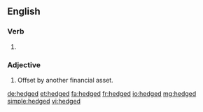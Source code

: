 ==English==

===Verb===
{{head|en|verb form}}

# {{en-past of|hedge}}

===Adjective===
{{en-adj}}

# {{context|finance|lang=en}} Offset by another financial asset.

[[de:hedged]]
[[et:hedged]]
[[fa:hedged]]
[[fr:hedged]]
[[io:hedged]]
[[mg:hedged]]
[[simple:hedged]]
[[vi:hedged]]